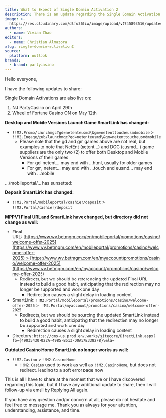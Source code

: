 ```yaml
---
title: What to Expect of Single Domain Activation 2
description: There is an update regarding the Single Domain Activation
image: >-
  https://res.cloudinary.com/dlfu36fiw/image/upload/v1745893516/updates/single-domain-activation-wv/singledomainact_headerimg_zrrbue.png
authors:
  - name: Vivian Zhao
editors:
  - name: Christian Almazora
slug: single-domain-activation2
source:
  platform: outlook
brands:
  - brand: partycasino
---
```


Hello everyone,

I have the following updates to share:

Single Domain Activations are also live on: 

1. NJ PartyCasino on April 29th 
2. Wheel of Fortune Casino ON on May 12th 

**Desktop and Mobile Versions Launch Game SmartLink has changed:**

* `!!M2.Promo/launchmgc?gd=netenteusmd\&gm=netenttoucheusmdmobile` > `!!M2.Engage/pub/launchmgc?gd=netenteusmd\&gm=netenttoucheusmdmobile`
  * Please note that the gd and gm games above are not real, but examples to note that NetEnt (netent...) and DGC (eusmd...) game suppliers are the only two (2) to offer both Desktop and Mobile Versions of their games
    * For gd, netent... may end with ...html, usually for older games
    * For gm, netent... may end with ...touch and eusmd... may end with ...mobile

.../mobileportal/... has sunsetted:

**Deposit SmartLink has changed:**

* `!!M2.Portal/mobileportal/cashier/deposit` > `!!M2.Portal/cashier/deposit`

**MPPV1 Final URL and SmartLink have changed, but directory did not change as well:**

* Final URL: [https://www.wv.betmgm.com/en/mobileportal/promotions/casino/welcome-offer-2025](https://www.wv.betmgm.com/en/mobileportal/promotions/casino/welcome-offer-2025) > [https://www.wv.betmgm.com/en/myaccount/promotions/casino/welcome-offer-2025](https://www.wv.betmgm.com/en/myaccount/promotions/casino/welcome-offer-2025)
  * Redirects, but we should be referencing the updated Final URL instead to build a good habit, anticipating that the redirection may no longer be supported and work one day
    * Redirection causes a slight delay in loading content
* SmartLink: `!!M2.Portal/mobileportal/promotions/casino/welcome-offer-2025` > `!!M2.Portal/myaccount/promotions/casino/welcome-offer-2025`
  * Redirects, but we should be sourcing the updated SmartLink instead to build a good habit, anticipating that the redirection may no longer be supported and work one day
    * Redirection causes a slight delay in loading content
* Directory: `https://cms-us.prod.env.works/sitecore/DirectLink.aspx?fo={49035430-022A-4985-B513-D0A57E3382F8}\&la=`

**Outdated Casino Home SmartLink no longer works as well:**

* `!!M2.Casino` > `!!M2.CasinoHome`
  * `!!M2.Casino` used to work as well as `!!M2.CasinoHome`, but does not redirect, leading to a soft error page now

This is all I have to share at the moment that we or I have discovered regarding this topic, but if I have any additional update to share, then I will follow-up via email by Replying All again.

If you have any question and/or concern at all, please do not hesitate and feel free to message me. Thank you as always for your attention, understanding, assistance, and time.
